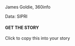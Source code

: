 :::: {.modalpanel}

::: {.modalpanelitems}

```{=html}
<!-- check https://icons.getbootstrap.com for icons! -->

<a href="#" data-micromodal-trigger="modal-useremix" tabindex="0">
  <i class="bi bi-share-fill"></i>
</a>

<a href="#" data-micromodal-trigger="modal-about" tabindex="0">
  <i class="bi bi-info-circle-fill"></i>
</a>

<a id="fullscreenButton" href="#">
  <span class="fsoff">
    <i class="bi bi-arrows-fullscreen"></i>
  </span>
</a>

<!-- full screen button script -->
<script>
  window.addEventListener("load", () => {
    document.querySelector("#fullscreenButton").addEventListener("click", e => {
      e.preventDefault();
      console.log("FS button clicked!");

      var fsBtn = document.querySelector("#fullscreenButton");

      if (fsBtn.classList.contains("fsmode")) {
        // fullscreen is on: disable it
        document.exitFullscreen();
        fsBtn.classList.remove("fsmode")
      } else {
        // fullscreen is off: enable it
        var rootEl = document.documentElement;

        var requestMethod =
          rootEl.requestFullScreen ||
          rootEl.webkitRequestFullScreen ||
          rootEl.mozRequestFullScreen ||
          rootEl.msRequestFullScreen;

          if (requestMethod) {
            requestMethod.call(rootEl);
            fsBtn.classList.add("fsmode");
          } else {
            alert("Fullscreen mode isn't supported on this browser.")
          }
      }
    });
  })
</script>
```
:::

<!-- if there's room here, put credits on two lines:
  * Editor names, 360info (hint: put &shy; in the middle of long names!)
  * Data: ORG
  (if there isn't room, put it in the ABOUT dialog) -->
James Goldie, 360info

Data: SIPRI

::::


<!-- finally, here's the EDITOR SHARE button. it's a quick way to copy the
     embed code for editors and will only appear if ?edshare=true is in the
     url (that way it'll appear on the newswire but not subsequent shares) -->


```{=html}
<div id="edshare">
  <i id="edshare-icon" class="bi bi-clipboard2-plus-fill"></i>
  <div>
    <h4 id="edshare-title">GET THE STORY</h4>
    <p id="edshare-description">Click to copy this into your story</p>
  </div>
</div>
```

<!-- editor share banner: enable if ?edshare is in the url -->
```{=html}
<script>
  window.addEventListener("load", () => {
    pageURL = new URL(window.location.href);
    edshare = pageURL.searchParams.get("edshare");
    
    edshareBtn = document.querySelector("#edshare");
    if (edshare === null) {
      edshareBtn.style.display = "none";
    } else {
    
      edshareBtn.classList.add("ready");
    
      edshareBtn.addEventListener("click", () => {

        // copy the embed code to the clipboard
        navigator.clipboard.writeText(
          `{{< var embed.before >}}{{< var embed.url >}}?edshare{{< var embed.after >}}`);

        // update button styles and content
        edshareBtn.classList.remove("ready");
        edshareBtn.classList.add("clicked");

        edshareIcon = document.querySelector("#edshare-icon");
        edshareIcon.removeAttribute("class");
        edshareIcon.classList.add("bi");
        edshareIcon.classList.add("bi-check");

        edshareTitle = document.querySelector("#edshare-title");
        edshareTitle.innerText = "COPIED!";

        edshareDescription = document.querySelector("#edshare-description");
        edshareDescription.innerHTML =
          `Paste this interactive with the <i class="bi bi-code-square"></i> Embed button in your story editor.</br></br>
          
          Please remember to <strong>attribute 360info and our data sources.</strong>`

        // button exit animation
        setTimeout(() => {  edshareBtn.classList.add("done"); }, 5000);
        setTimeout(() => {  edshareBtn.style.display = "none"; }, 7000);
      });
    }
  });
</script>
```
